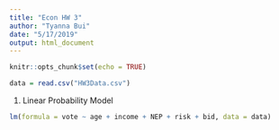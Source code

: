 ```yaml
---
title: "Econ HW 3"
author: "Tyanna Bui"
date: "5/17/2019"
output: html_document
---
```


```r
knitr::opts_chunk$set(echo = TRUE)
```


```r
data = read.csv("HW3Data.csv")
```

1. Linear Probability Model
```r
lm(formula = vote ~ age + income + NEP + risk + bid, data = data)

```

